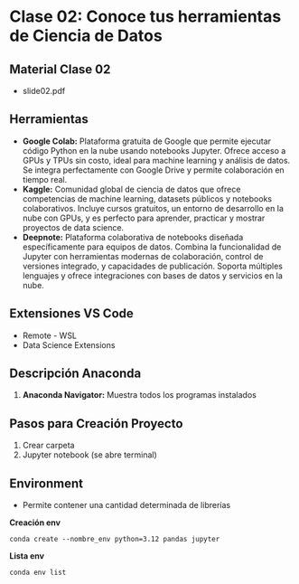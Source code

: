 
# Clase 02: Conoce tus herramientas de Ciencia de Datos

## Material Clase 02
- <ExternalLink href='/bootcamps/codfacilito/cft001/docs/slide02.pdf'>slide02.pdf</ExternalLink>

## Herramientas

- **Google Colab:** Plataforma gratuita de Google que permite ejecutar código Python en la nube usando notebooks Jupyter. Ofrece acceso a GPUs y TPUs sin costo, ideal para machine learning y análisis de datos. Se integra perfectamente con Google Drive y permite colaboración en tiempo real.
- **Kaggle:** Comunidad global de ciencia de datos que ofrece competencias de machine learning, datasets públicos y notebooks colaborativos. Incluye cursos gratuitos, un entorno de desarrollo en la nube con GPUs, y es perfecto para aprender, practicar y mostrar proyectos de data science.
- **Deepnote:** Plataforma colaborativa de notebooks diseñada específicamente para equipos de datos. Combina la funcionalidad de Jupyter con herramientas modernas de colaboración, control de versiones integrado, y capacidades de publicación. Soporta múltiples lenguajes y ofrece integraciones con bases de datos y servicios en la nube.

## Extensiones VS Code
- Remote - WSL
- Data Science Extensions

## Descripción Anaconda

1. **Anaconda Navigator:** Muestra todos los programas instalados

## Pasos para Creación Proyecto

1. Crear carpeta
2. Jupyter notebook (se abre terminal)

## Environment
- Permite contener una cantidad determinada de librerías

**Creación env**
```shell
conda create --nombre_env python=3.12 pandas jupyter
```

**Lista env**
```shell
conda env list
```
